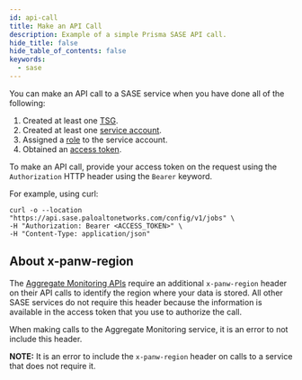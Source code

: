 ```yaml
---
id: api-call
title: Make an API Call
description: Example of a simple Prisma SASE API call.
hide_title: false
hide_table_of_contents: false
keywords:
  - sase
---
```


You can make an API call to a SASE service when you have done all of the following:

1. Created at least one [TSG](/sase/docs/tenant-service-groups).
2. Created at least one [service account](/sase/docs/service-accounts).
3. Assigned a [role](/sase/docs/roles) to the service account.
4. Obtained an [access token](/sase/docs/access-tokens).

To make an API call, provide your access token on the request using the `Authorization` HTTP
header using the `Bearer` keyword.

For example, using curl:

    curl -o --location "https://api.sase.paloaltonetworks.com/config/v1/jobs" \
    -H "Authorization: Bearer <ACCESS_TOKEN>" \
    -H "Content-Type: application/json"

## About x-panw-region ##

The [Aggregate Monitoring APIs](/sase/docs/mt-monitor/#x-panw-region-header-parameter)
require an additional `x-panw-region` header on their API calls to identify the region where your
data is stored. All other SASE services do not require this header because the information is
available in the access token that you use to authorize the call.

When making calls to the Aggregate Monitoring service, it is an error to not include
this header.

**NOTE:** It is an error to include the `x-panw-region` header on calls to a service that
does not require it.
